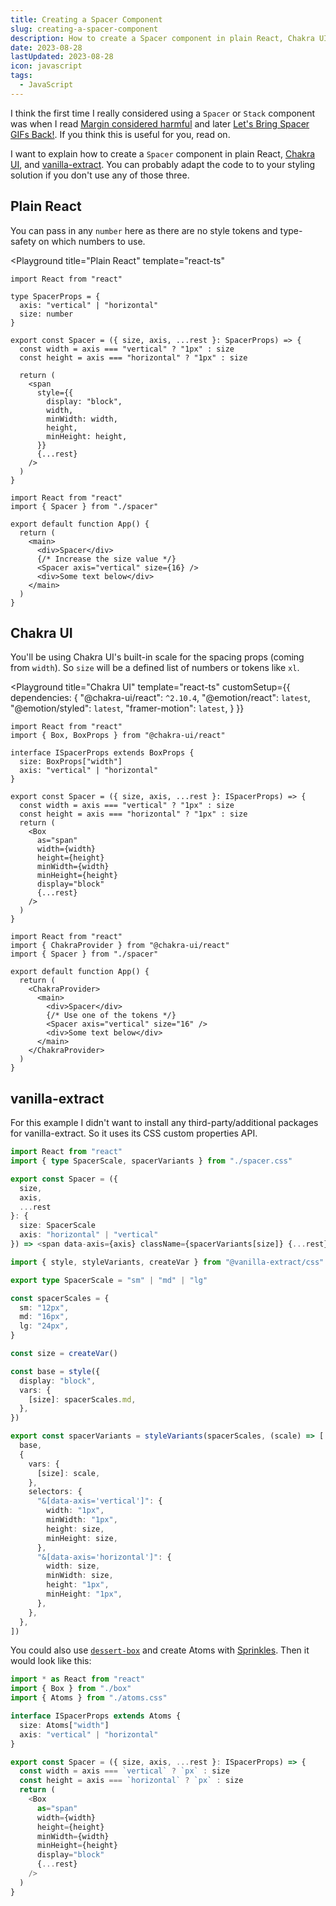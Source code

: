 ```yaml
---
title: Creating a Spacer Component
slug: creating-a-spacer-component
description: How to create a Spacer component in plain React, Chakra UI, and vanilla-extract
date: 2023-08-28
lastUpdated: 2023-08-28
icon: javascript
tags:
  - JavaScript
---
```


I think the first time I really considered using a `Spacer` or `Stack` component was when I read [Margin considered harmful](https://mxstbr.com/thoughts/margin) and later [Let's Bring Spacer GIFs Back!](https://www.joshwcomeau.com/react/modern-spacer-gif/). If you think this is useful for you, read on.

I want to explain how to create a `Spacer` component in plain React, [Chakra UI](https://chakra-ui.com/), and [vanilla-extract](https://vanilla-extract.style/). You can probably adapt the code to to your styling solution if you don't use any of those three.

## Plain React

You can pass in any `number` here as there are no style tokens and type-safety on which numbers to use.

<Playground
  title="Plain React"
  template="react-ts"
>

```tsx spacer.tsx active
import React from "react"

type SpacerProps = {
  axis: "vertical" | "horizontal"
  size: number
}

export const Spacer = ({ size, axis, ...rest }: SpacerProps) => {
  const width = axis === "vertical" ? "1px" : size
  const height = axis === "horizontal" ? "1px" : size

  return (
    <span
      style={{
        display: "block",
        width,
        minWidth: width,
        height,
        minHeight: height,
      }}
      {...rest}
    />
  )
}
```

```tsx App.tsx
import React from "react"
import { Spacer } from "./spacer"

export default function App() {
  return (
    <main>
      <div>Spacer</div>
      {/* Increase the size value */}
      <Spacer axis="vertical" size={16} />
      <div>Some text below</div>
    </main>
  )
}
```
</Playground>

## Chakra UI

You'll be using Chakra UI's built-in scale for the spacing props (coming from `width`). So `size` will be a defined list of numbers or tokens like `xl`.

<Playground
  title="Chakra UI"
  template="react-ts"
  customSetup={{
    dependencies: {
      "@chakra-ui/react": `^2.10.4`,
      "@emotion/react": `latest`,
      "@emotion/styled": `latest`,
      "framer-motion": `latest`,
    }
  }}
>

```tsx spacer.tsx active
import React from "react"
import { Box, BoxProps } from "@chakra-ui/react"

interface ISpacerProps extends BoxProps {
  size: BoxProps["width"]
  axis: "vertical" | "horizontal"
}

export const Spacer = ({ size, axis, ...rest }: ISpacerProps) => {
  const width = axis === "vertical" ? "1px" : size
  const height = axis === "horizontal" ? "1px" : size
  return (
    <Box
      as="span"
      width={width}
      height={height}
      minWidth={width}
      minHeight={height}
      display="block"
      {...rest}
    />
  )
}
```

```tsx App.tsx
import React from "react"
import { ChakraProvider } from "@chakra-ui/react"
import { Spacer } from "./spacer"

export default function App() {
  return (
    <ChakraProvider>
      <main>
        <div>Spacer</div>
        {/* Use one of the tokens */}
        <Spacer axis="vertical" size="16" />
        <div>Some text below</div>
      </main>
    </ChakraProvider>
  )
}
```

</Playground>

## vanilla-extract

For this example I didn't want to install any third-party/additional packages for vanilla-extract. So it uses its CSS custom properties API.

```ts {{ title: 'spacer.tsx' }}
import React from "react"
import { type SpacerScale, spacerVariants } from "./spacer.css"

export const Spacer = ({
  size,
  axis,
  ...rest
}: {
  size: SpacerScale
  axis: "horizontal" | "vertical"
}) => <span data-axis={axis} className={spacerVariants[size]} {...rest} />
```

```ts {{ title: 'spacer.css.ts' }}
import { style, styleVariants, createVar } from "@vanilla-extract/css"

export type SpacerScale = "sm" | "md" | "lg"

const spacerScales = {
  sm: "12px",
  md: "16px",
  lg: "24px",
}

const size = createVar()

const base = style({
  display: "block",
  vars: {
    [size]: spacerScales.md,
  },
})

export const spacerVariants = styleVariants(spacerScales, (scale) => [
  base,
  {
    vars: {
      [size]: scale,
    },
    selectors: {
      "&[data-axis='vertical']": {
        width: "1px",
        minWidth: "1px",
        height: size,
        minHeight: size,
      },
      "&[data-axis='horizontal']": {
        width: size,
        minWidth: size,
        height: "1px",
        minHeight: "1px",
      },
    },
  },
])
```

You could also use [`dessert-box`](https://github.com/TheMightyPenguin/dessert-box) and create Atoms with [Sprinkles](https://vanilla-extract.style/documentation/packages/sprinkles/). Then it would look like this:

```ts
import * as React from "react"
import { Box } from "./box"
import { Atoms } from "./atoms.css"

interface ISpacerProps extends Atoms {
  size: Atoms["width"]
  axis: "vertical" | "horizontal"
}

export const Spacer = ({ size, axis, ...rest }: ISpacerProps) => {
  const width = axis === `vertical` ? `px` : size
  const height = axis === `horizontal` ? `px` : size
  return (
    <Box
      as="span"
      width={width}
      height={height}
      minWidth={width}
      minHeight={height}
      display="block"
      {...rest}
    />
  )
}
```
